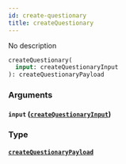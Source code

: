 ```yaml
---
id: create-questionary
title: createQuestionary
---
```


No description

```graphql
createQuestionary(
  input: createQuestionaryInput
): createQuestionaryPayload

```

### Arguments

#### `input` ([`createQuestionaryInput`](/v1/inputs/create-questionary-input))

### Type

#### [`createQuestionaryPayload`](/v1/objects/create-questionary-payload)
